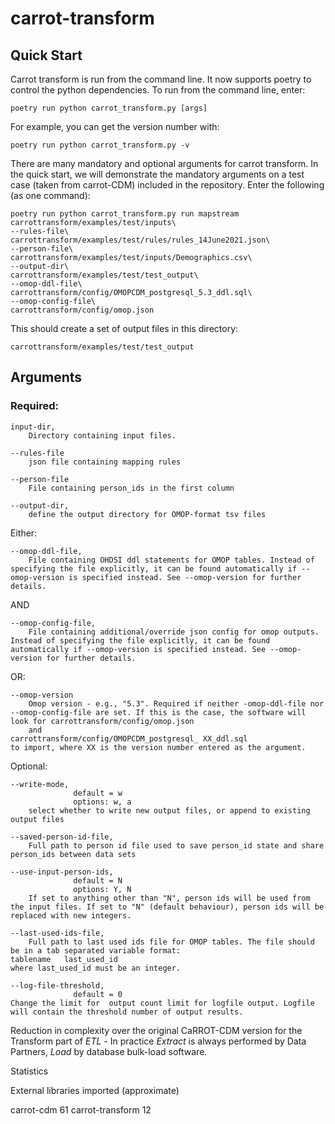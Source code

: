 # carrot-transform

## Quick Start

Carrot transform is run from the command line. It now supports poetry to control the python dependencies. To run from the command line, enter:

```
poetry run python carrot_transform.py [args]
```

For example, you can get the version number with:
```
poetry run python carrot_transform.py -v
```

There are many mandatory and optional arguments for carrot transform. In the quick start, we will demonstrate the mandatory arguments on a test case (taken from carrot-CDM) included in the repository. 
Enter the following (as one command):

``` 
poetry run python carrot_transform.py run mapstream carrottransform/examples/test/inputs\
--rules-file\
carrottransform/examples/test/rules/rules_14June2021.json\
--person-file\
carrottransform/examples/test/inputs/Demographics.csv\
--output-dir\
carrottransform/examples/test/test_output\
--omop-ddl-file\
carrottransform/config/OMOPCDM_postgresql_5.3_ddl.sql\
--omop-config-file\
carrottransform/config/omop.json
```

This should create a set of output files in this directory:
```
carrottransform/examples/test/test_output
```



## Arguments
### Required:

```
input-dir,  
	Directory containing input files.	      

--rules-file  
	json file containing mapping rules

--person-file  
	File containing person_ids in the first column  

--output-dir,  
	define the output directory for OMOP-format tsv files  
```


Either:
```
--omop-ddl-file,  
	File containing OHDSI ddl statements for OMOP tables. Instead of specifying the file explicitly, it can be found automatically if --omop-version is specified instead. See --omop-version for further details.
```

AND
```
--omop-config-file,  
    File containing additional/override json config for omop outputs. Instead of specifying the file explicitly, it can be found automatically if --omop-version is specified instead. See --omop-version for further details.
```

OR:
```
--omop-version
	Omop version - e.g., "5.3". Required if neither -omop-ddl-file nor --omop-config-file are set. If this is the case, the software will look for carrottransform/config/omop.json 
	and 
carrottransform/config/OMOPCDM_postgresql_ XX_ddl.sql
to import, where XX is the version number entered as the argument.
```

Optional:
```
--write-mode,  
              default = w  
              options: w, a  
	select whether to write new output files, or append to existing output files  
	  
--saved-person-id-file,  
	Full path to person id file used to save person_id state and share person_ids between data sets
	  
--use-input-person-ids,    
              default = N
              options: Y, N   
	If set to anything other than "N", person ids will be used from the input files. If set to "N" (default behaviour), person ids will be replaced with new integers.
	  
--last-used-ids-file,  
	Full path to last used ids file for OMOP tables. The file should be in a tab separated variable format: 
tablename	last_used_id 
where last_used_id must be an integer.
	  
--log-file-threshold,    
              default = 0
Change the limit for  output count limit for logfile output. Logfile will contain the threshold number of output results.  
```

Reduction in complexity over the original CaRROT-CDM version for the Transform part of *ETL* - In practice *Extract* is always 
performed by Data Partners, *Load* by database bulk-load software.

Statistics

External libraries imported (approximate)

carrot-cdm      61
carrot-transform 12
